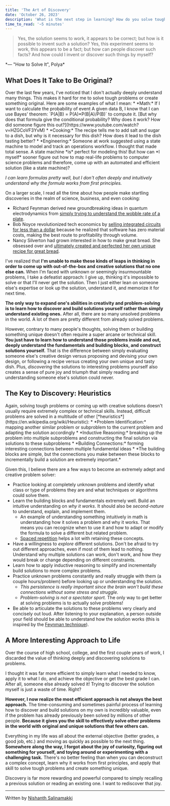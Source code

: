 ```yaml
---
title: 'The Art of Discovery'
date: 'October 26, 2023'
description: 'What is the next step in learning? How do you solve tough problems?'
time_to_read: '~5 minutes'
---
```


> Yes, the solution seems to work, it appears to be correct; but how is it possible to invent such a solution?
  Yes, this experiment seems to work, this appears to be a fact; but how can people discover such facts?
  And how could I invent or discover such things by myself?
<div className="text-right font-bold mt-0">
  *— "How to Solve It", Polya*
</div>

<h2 className="text-sky-400">
  What Does It Take to Be Original?
</h2>
Over the last few years, I've noticed that I don't actually deeply understand many things. This makes it hard for me to solve tough problems or create something original.
Here are some examples of what I mean:
* *Math:* If I want to calculate the probability of event A given data B, I know that I can use Bayes' theorem: `P(A|B) = P(A)*P(B|A)/P(B)` to compute it.
[But why does that formula give the conditional probability? Why does it work? How did someone figure this out?](https://www.youtube.com/watch?v=HZGCoVF3YvM)
* *Cooking:* The recipe tells me to add salt and sugar to a dish, but why is it necessary for this dish? How does it lead to the dish tasting better?
* *Engineering:* Someone at work suggested using a state machine to model and track an operations workflow. I thought that made total sense. A state machine *is* perfect for modeling this!
But how can *I myself* sooner figure out how to map real-life problems to computer science problems and therefore, come up with an automated and efficient solution (like a state machine)?

*I can learn formulas pretty well, but I don't often deeply and intuitively understand why the formula works from first principles.*

On a larger scale, I read all the time about how people make startling discoveries in the realm of science, business, and even cooking:
* Richard Feynman derived new groundbreaking ideas in quantum electrodynamics from [simply trying to understand the wobble rate of a plate](https://www.asc.ohio-state.edu/kilcup.1/262/feynman.html).
* Bob Noyce revolutionized tech economics by [selling integrated circuits for less than a dollar](https://stratechery.com/2021/the-relentless-jeff-bezos/#:~:text=The%20first%20tech%20CEO%20to%20truly%20grasp%20how%20tech%20economics%20were%20different%20from%20most%20other%20businesses%20was%20Bob%20Noyce%20(the%20future%20Intel%20founder)%20at%20Fairchild%20Semiconductor.) because he realized that software has zero material costs, making the best route to profitability through volume.
* Nancy Silverton had grown interested in how to make great bread. She obsessed over and [ultimately created and perfected her own unique recipe for great bread](https://la.eater.com/2017/2/17/14647940/nancy-silverton-chefs-table-netflix).

I've realized that **I'm unable to make these kinds of leaps in thinking in order to come up with out-of-the-box and creative solutions that no one else can.**
When I'm faced with unknown or seemingly insurmountable problems, I take a defeatist approach: I give up, thinking it's impossible to solve or that I'll never get the solution.
Then I just either lean on someone else's expertise or look up the solution, understand it, and memorize it for next time.

**The only way to expand one's abilities in creativity and problem-solving is to learn how to discover and build solutions yourself rather than simply understand existing ones.**
After all, there are so many unsolved problems in the world. A lot of them are pretty different from already solved problems.

However, contrary to many people's thoughts, solving them or building something unique doesn't often require a super arcane or technical skill.
**You just have to learn how to understand those problems inside and out, deeply understand the fundamentals and building blocks, and construct solutions yourself.**
That is the difference between simply evaluating someone else's creative design versus proposing and devising your own design, or following a recipe versus creating your own unique and tasty dish.
Plus, *discovering* the solutions to interesting problems yourself also creates a sense of pure joy and triumph that simply reading and understanding someone else's solution could never.

<h2 className="text-sky-400">
  The Key to Discovery: Heuristics
</h2>
Again, solving tough problems or coming up with creative solutions doesn't usually require extremely complex or technical skills.
Instead, difficult problems are solved in a multitude of other [*heuristics*](https://en.wikipedia.org/wiki/Heuristic):
* *Problem Identification:* mapping another similar problem or subproblem to the current problem and adapting the solution accordingly
* *Inductive Reasoning:* breaking up the problem into multiple subproblems and constructing the final solution via solutions to these subproblems
* *Building Connections:* forming interesting connections between multiple fundamental ideas
  * *The building blocks are simple, but the connections you make between these blocks to incrementally build a solution are extremely important.*

Given this, I believe there are a few ways to become an extremely adept and creative problem solver:
* Practice looking at completely unknown problems and identify what class or type of problems they are and what techniques or algorithms could solve them.
* Learn the building blocks and fundamentals extremely well. Build an intuitive understanding on *why it works*. It should also be *second-nature* to understand, explain, and implement them.
  * An example of understanding something intuitively in math is understanding how it solves a problem and why it works.
  That means you can recognize when to use it and how to adapt or modify the formula to solve a different but related problem.
  * [Spaced repetition](https://borretti.me/article/effective-spaced-repetition) helps a lot with retaining these concepts.
* Have a willingness to *explore* different solutions. Don't be afraid to try out different approaches, even if most of them lead to nothing.
Understand why multiple solutions can work, don't work, and how they would break or change depending on different constraints.
* Learn how to apply inductive reasoning to simplify and incrementally build solutions to more complex problems.
* Practice unknown problems constantly and really struggle with them (a couple hours/problem) before looking up or understanding the solution.
  * *This persistence is really important since the brain won't build these connections without some stress and struggle.*
  * *Problem-solving is not a spectator sport.* The only way to get better at solving problems is to actually solve problems!
* Be able to articulate the solutions to these problems very clearly and concisely out loud.
After listening to your explanation, a person outside your field should be able to understand how the solution works
(this is inspired by the [Feynman technique](https://todoist.com/inspiration/feynman-technique)).

<h2 className="text-sky-400">
  A More Interesting Approach to Life
</h2>
Over the course of high school, college, and the first couple years of work, I discarded the value of thinking deeply and discovering solutions to problems.

I thought it was far more efficient to simply learn what I needed to know, apply it to what I do, and achieve the objective or get the best grade I can.
After all, someone else already solved it! Trying to discover the solution myself is just a waste of time. Right?

**However, I now realize the most efficient approach is not always the best approach.**
The time-consuming and sometimes painful process of learning how to discover and build solutions on my own is incredibly valuable, even if the problem has already previously been solved by millions of other people.
**Because it gives you the skill to effectively solve other problems in the world with original and unique solutions that few others can.**

Everything in my life was all about the external objective (better grades, a good job, etc.) and moving as quickly as possible to the next thing.
**Somewhere along the way, I forgot about the joy of curiosity, figuring out something for yourself, and toying around or experimenting with a challenging task.**
There's no better feeling than when you can deconstruct a complex concept, learn why it works from first principles, and apply that skill to solve tough problems and create something unique.

Discovery is far more rewarding and powerful compared to simply recalling a previous solution or reading an existing one. I want to rediscover that joy.

<hr class="my-6 border-gray-200 sm:mx-auto dark:border-gray-700 lg:my-8" />
<span class="block italic text-sm text-gray-500 sm:text-center dark:text-gray-400 my-6">Written by <a href="https://nsalina.com" class="hover:underline">Nishanth Salinamakki</a></span>

